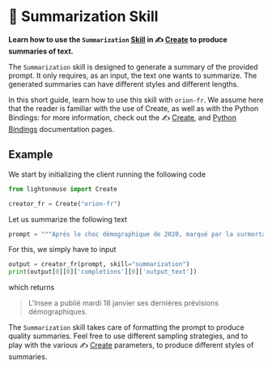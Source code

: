 # 📝 Summarization Skill

**Learn how to use the `Summarization` [Skill](/api/skills) in ✍️ [Create](/api/endpoints/create) to produce summaries of text.**

The `Summarization` skill is designed to generate a summary of the provided prompt. It only requires, as an input, the text one wants to
summarize. The generated summaries can have different styles and different lengths.

In this short guide, learn how to use this skill with `orion-fr`. We assume here that the reader is familiar with the use of Create, as well as with the Python Bindings: for more information, check out the ✍️ [Create](/api/endpoints/create), and [Python Bindings](/api/bindings/python) documentation pages.

## Example

We start by initializing the client running the following code

```python
from lightonmuse import Create

creator_fr = Create("orion-fr")
```

Let us summarize the following text

```python
prompt = """Après le choc démographique de 2020, marqué par la surmortalité liée au Covid-19, c’est sur une note positive que l’Institut national de la statistique et des études économiques (Insee) a choisi de mettre l’accent dans son dernier bilan annuel, présenté mardi 18 janvier. En 2021, « la fécondité se maintient » malgré le contexte pandémique, titre ainsi l’institut de statistiques. Selon les estimations arrêtées fin novembre, 738 000 bébés sont nés en France, soit 3 000 de plus qu’en 2020, nombre en hausse de 0,4 %. La population française s’élève à 67,8 millions d’habitants au 1er janvier 2022."""
```

For this, we simply have to input

```python
output = creator_fr(prompt, skill="summarization")
print(output[0][0]['completions'][0]['output_text'])
```

which returns

> L'Insee a publié mardi 18 janvier ses dernières prévisions démographiques.

The `Summarization` skill takes care of formatting the prompt to produce quality summaries. Feel free to use different sampling strategies, and to play with the various ✍️ [Create](/api/endpoints/create) parameters, to produce different styles of summaries.
